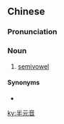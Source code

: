 ==Chinese==
{{zh-forms|type=12}}
{{wikipedia|lang=zh}}

===Pronunciation===
{{zh-pron
|m=bànyuányīn
|c=bun3 jyun4 jam1
|cat=n
}}

===Noun===
{{zh-noun}}

# [[semivowel]]

====Synonyms====
* {{zh-l|半母音}}

{{zh-cat|Phonetics}}

[[ky:半元音]]